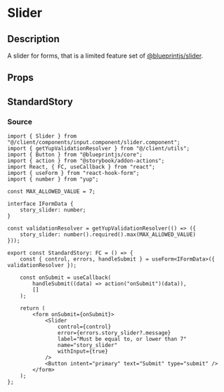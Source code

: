
<Meta title="general/inputs/slider" component={Slider} />

# Slider

## Description
A slider for forms, that is a limited feature set of
[@blueprintjs/slider](https://blueprintjs.com/docs/#core/components/sliders).

## Props
<Props of={Slider} />

## StandardStory
<Preview>
	<Story name="standard">
		<StandardStory />
	</Story>
</Preview>

### Source
```tsx
import { Slider } from "@/client/components/input.component/slider.component";
import { getYupValidationResolver } from "@/client/utils";
import { Button } from "@blueprintjs/core";
import { action } from "@storybook/addon-actions";
import React, { FC, useCallback } from "react";
import { useForm } from "react-hook-form";
import { number } from "yup";

const MAX_ALLOWED_VALUE = 7;

interface IFormData {
	story_slider: number;
}

const validationResolver = getYupValidationResolver(() => ({
	story_slider: number().required().max(MAX_ALLOWED_VALUE)
}));

export const StandardStory: FC = () => {
	const { control, errors, handleSubmit } = useForm<IFormData>({ validationResolver });

	const onSubmit = useCallback(
		handleSubmit((data) => action("onSubmit")(data)),
		[]
	);

	return (
		<form onSubmit={onSubmit}>
			<Slider
				control={control}
				error={errors.story_slider?.message}
				label="Must be equal to, or lower than 7"
				name="story_slider"
				withInput={true}
			/>
			<Button intent="primary" text="Submit" type="submit" />
		</form>
	);
};
```
